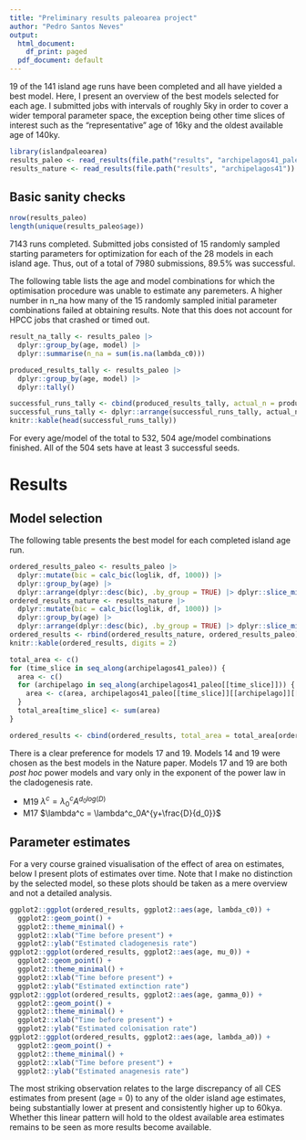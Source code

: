 ```yaml
---
title: "Preliminary results paleoarea project"
author: "Pedro Santos Neves"
output:
  html_document:
    df_print: paged
  pdf_document: default
---
```


19 of the 141 island age runs have been completed and all have yielded a best model.
Here, I present an overview of the best models selected for each age. I submitted jobs with intervals of roughly 5ky in order to cover a wider temporal parameter space, the exception being other time slices of interest such as the "representative" age of 16ky and the oldest available age of 140ky.

```r
library(islandpaleoarea)
results_paleo <- read_results(file.path("results", "archipelagos41_paleo"))
results_nature <- read_results(file.path("results", "archipelagos41"))
```

## Basic sanity checks
```r
nrow(results_paleo)
length(unique(results_paleo$age))
```

7143 runs completed. Submitted jobs consisted of 15 randomly sampled starting parameters for optimization for each of the 28 models in each island age. Thus, out of a total of 7980 submissions, 89.5% was successful.

The following table lists the age and model combinations for which the optimisation procedure was unable to estimate any paremeters. A higher number in n_na how many of the 15 randomly sampled initial parameter combinations failed at obtaining results. Note that this does not account for HPCC jobs that crashed or timed out.

```r
result_na_tally <- results_paleo |> 
  dplyr::group_by(age, model) |> 
  dplyr::summarise(n_na = sum(is.na(lambda_c0)))

produced_results_tally <- results_paleo |> 
  dplyr::group_by(age, model) |> 
  dplyr::tally()

successful_runs_tally <- cbind(produced_results_tally, actual_n = produced_results_tally$n - result_na_tally$n_na)
successful_runs_tally <- dplyr::arrange(successful_runs_tally, actual_n)
knitr::kable(head(successful_runs_tally))
```

For every age/model of the total to 532, 504 age/model combinations finished. All of the 504 sets have at least 3 successful seeds.

# Results
## Model selection
The following table presents the best model for each completed island age run. 

```r
ordered_results_paleo <- results_paleo |>
  dplyr::mutate(bic = calc_bic(loglik, df, 1000)) |>
  dplyr::group_by(age) |>
  dplyr::arrange(dplyr::desc(bic), .by_group = TRUE) |> dplyr::slice_min(bic)
ordered_results_nature <- results_nature |>
  dplyr::mutate(bic = calc_bic(loglik, df, 1000)) |>
  dplyr::group_by(age) |>
  dplyr::arrange(dplyr::desc(bic), .by_group = TRUE) |> dplyr::slice_min(bic)
ordered_results <- rbind(ordered_results_nature, ordered_results_paleo)
knitr::kable(ordered_results, digits = 2)

total_area <- c()
for (time_slice in seq_along(archipelagos41_paleo)) {
  area <- c()
  for (archipelago in seq_along(archipelagos41_paleo[[time_slice]])) {
    area <- c(area, archipelagos41_paleo[[time_slice]][[archipelago]][[1]]$area)
  }
  total_area[time_slice] <- sum(area)
}

ordered_results <- cbind(ordered_results, total_area = total_area[ordered_results$age])
```

There is a clear preference for models 17 and 19. Models 14 and 19 were chosen as the best models in the Nature paper. Models 17 and 19 are both _post hoc_ power models and vary only in the exponent of the power law in the cladogenesis rate.

* M19 $\lambda^c = \lambda^c_0A^{d_0log(D)}$
* M17 $\lambda^c = \lambda^c_0A^{y+\frac{D}{d_0}}$

## Parameter estimates

For a very course grained visualisation of the effect of area on estimates, below I present plots of estimates over time. Note that I make no distinction by the selected model, so these plots should be taken as a mere overview and not a detailed analysis.

```r
ggplot2::ggplot(ordered_results, ggplot2::aes(age, lambda_c0)) +
  ggplot2::geom_point() +
  ggplot2::theme_minimal() +
  ggplot2::xlab("Time before present") +
  ggplot2::ylab("Estimated cladogenesis rate")
ggplot2::ggplot(ordered_results, ggplot2::aes(age, mu_0)) +
  ggplot2::geom_point() +
  ggplot2::theme_minimal() +
  ggplot2::xlab("Time before present") +
  ggplot2::ylab("Estimated extinction rate")
ggplot2::ggplot(ordered_results, ggplot2::aes(age, gamma_0)) +
  ggplot2::geom_point() +
  ggplot2::theme_minimal() +
  ggplot2::xlab("Time before present") +
  ggplot2::ylab("Estimated colonisation rate")
ggplot2::ggplot(ordered_results, ggplot2::aes(age, lambda_a0)) +
  ggplot2::geom_point() +
  ggplot2::theme_minimal() +
  ggplot2::xlab("Time before present") +
  ggplot2::ylab("Estimated anagenesis rate")
```

The most striking observation relates to the large discrepancy of all CES estimates from present (age = 0) to any of the older island age estimates, being substantially lower at present and consistently higher up to 60kya. Whether this linear pattern will hold to the oldest available area estimates remains to be seen as more results become available.
